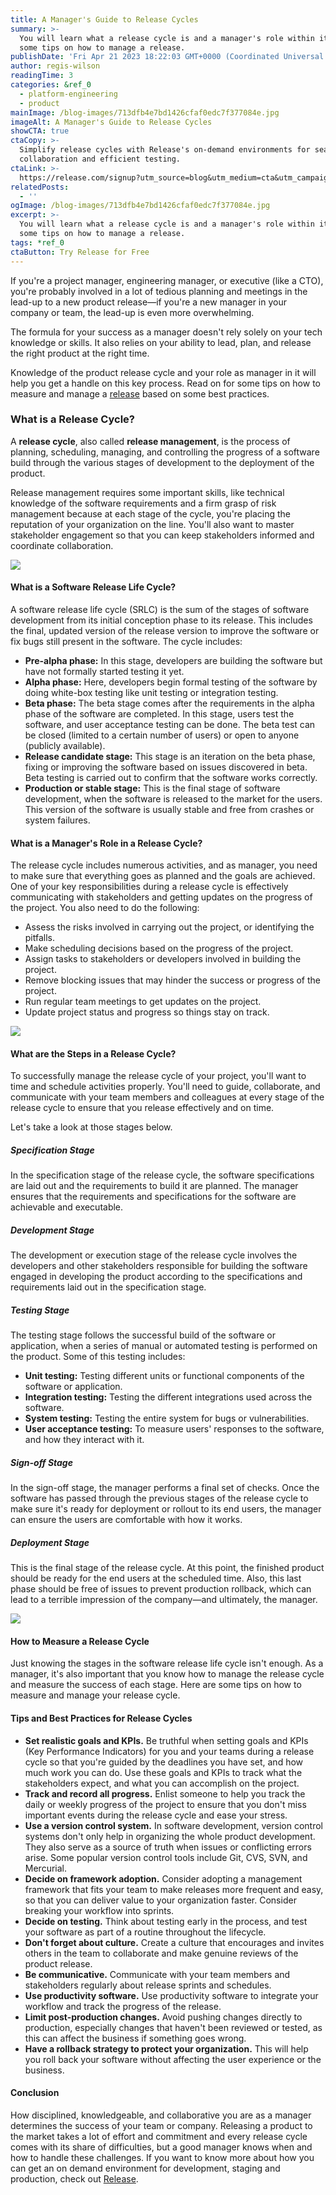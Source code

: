 ```yaml
---
title: A Manager's Guide to Release Cycles
summary: >-
  You will learn what a release cycle is and a manager's role within it. Receive
  some tips on how to manage a release. 
publishDate: 'Fri Apr 21 2023 18:22:03 GMT+0000 (Coordinated Universal Time)'
author: regis-wilson
readingTime: 3
categories: &ref_0
  - platform-engineering
  - product
mainImage: /blog-images/713dfb4e7bd1426cfaf0edc7f377084e.jpg
imageAlt: A Manager's Guide to Release Cycles
showCTA: true
ctaCopy: >-
  Simplify release cycles with Release's on-demand environments for seamless
  collaboration and efficient testing.
ctaLink: >-
  https://release.com/signup?utm_source=blog&utm_medium=cta&utm_campaign=blog-cta&utm_content=a-managers-guide-to-release-cycles
relatedPosts:
  - ''
ogImage: /blog-images/713dfb4e7bd1426cfaf0edc7f377084e.jpg
excerpt: >-
  You will learn what a release cycle is and a manager's role within it. Receive
  some tips on how to manage a release. 
tags: *ref_0
ctaButton: Try Release for Free
---
```


If you're a project manager, engineering manager, or executive (like a CTO), you're probably involved in a lot of tedious planning and meetings in the lead-up to a new product release—if you're a new manager in your company or team, the lead-up is even more overwhelming.

The formula for your success as a manager doesn't rely solely on your tech knowledge or skills. It also relies on your ability to lead, plan, and release the right product at the right time.

Knowledge of the product release cycle and your role as manager in it will help you get a handle on this key process. Read on for some tips on how to measure and manage a [release](https://en.wikipedia.org/wiki/Software_release_life_cycle) based on some best practices.

### What is a Release Cycle?

A **release cycle**, also called **release management**, is the process of planning, scheduling, managing, and controlling the progress of a software build through the various stages of development to the deployment of the product.

Release management requires some important skills, like technical knowledge of the software requirements and a firm grasp of risk management because at each stage of the cycle, you're placing the reputation of your organization on the line. You'll also want to master stakeholder engagement so that you can keep stakeholders informed and coordinate collaboration.

![](/blog-images/8b070b22e8bd91c9b9c86f3ef1b832b5.png)

#### What is a Software Release Life Cycle?

A software release life cycle (SRLC) is the sum of the stages of software development from its initial conception phase to its release. This includes the final, updated version of the release version to improve the software or fix bugs still present in the software. The cycle includes: 
*   **Pre-alpha phase:** In this stage, developers are building the software but have not formally started testing it yet.
*   **Alpha phase:** Here, developers begin formal testing of the software by doing white-box testing like unit testing or integration testing.
*   **Beta phase:** The beta stage comes after the requirements in the alpha phase of the software are completed. In this stage, users test the software, and user acceptance testing can be done. The beta test can be closed (limited to a certain number of users) or open to anyone (publicly available).
*   **Release candidate stage:** This stage is an iteration on the beta phase, fixing or improving the software based on issues discovered in beta. Beta testing is carried out to confirm that the software works correctly.
*   **Production or stable stage:** This is the final stage of software development, when the software is released to the market for the users. This version of the software is usually stable and free from crashes or system failures.

#### What is a Manager's Role in a Release Cycle?

The release cycle includes numerous activities, and as manager, you need to make sure that everything goes as planned and the goals are achieved. One of your key responsibilities during a release cycle is effectively communicating with stakeholders and getting updates on the progress of the project. You also need to do the following:
*   Assess the risks involved in carrying out the project, or identifying the pitfalls.
*   Make scheduling decisions based on the progress of the project.
*   Assign tasks to stakeholders or developers involved in building the project.
*   Remove blocking issues that may hinder the success or progress of the project.
*   Run regular team meetings to get updates on the project.
*   Update project status and progress so things stay on track.

![](/blog-images/67f67521f96ea7b841a9b431a189a114.png)

#### What are the Steps in a Release Cycle?

To successfully manage the release cycle of your project, you'll want to time and schedule activities properly. You'll need to guide, collaborate, and communicate with your team members and colleagues at every stage of the release cycle to ensure that you release effectively and on time.

Let's take a look at those stages below.

##### Specification Stage

In the specification stage of the release cycle, the software specifications are laid out and the requirements to build it are planned. The manager ensures that the requirements and specifications for the software are achievable and executable.

##### Development Stage

The development or execution stage of the release cycle involves the developers and other stakeholders responsible for building the software engaged in developing the product according to the specifications and requirements laid out in the specification stage.

##### Testing Stage

The testing stage follows the successful build of the software or application, when a series of manual or automated testing is performed on the product. Some of this testing includes:
*   **Unit testing:** Testing different units or functional components of the software or application.
*   **Integration testing:** Testing the different integrations used across the software.
*   **System testing:** Testing the entire system for bugs or vulnerabilities.
*   **User acceptance testing:** To measure users' responses to the software, and how they interact with it.

##### Sign-off Stage

In the sign-off stage, the manager performs a final set of checks. Once the software has passed through the previous stages of the release cycle to make sure it's ready for deployment or rollout to its end users, the manager can ensure the users are comfortable with how it works.

##### Deployment Stage

This is the final stage of the release cycle. At this point, the finished product should be ready for the end users at the scheduled time. Also, this last phase should be free of issues to prevent production rollback, which can ‌lead to a terrible impression of the company—and ultimately, the manager.

![](/blog-images/5f0316f352b15acc569134e0de4d6674.png)

#### How to Measure a Release Cycle

Just knowing the stages in the software release life cycle isn't enough. As a manager, it's also important that you know how to manage the release cycle and measure the success of each stage. Here are some tips on how to measure and manage your release cycle.

#### Tips and Best Practices for Release Cycles

*   **Set realistic goals and KPIs.** Be truthful when setting goals and KPIs (Key Performance Indicators) for you and your teams during a release cycle so that you're guided by the deadlines you have set, and how much work you can do. Use these goals and KPIs to track what the stakeholders expect, and what you can accomplish on the project.**‍**
*   **Track and record all progress.** Enlist someone to help you track the daily or weekly progress of the project to ensure that you don't miss important events during the release cycle and ease your stress.**‍**
*   **Use a version control system.** In software development, version control systems don't only help in organizing the whole product development. They also serve as a source of truth when issues or conflicting errors arise. Some popular version control tools include Git, CVS, SVN, and Mercurial.**‍**
*   **Decide on framework adoption.** Consider adopting a management framework that fits your team to make releases more frequent and easy, so that you can deliver value to your organization faster. Consider breaking your workflow into sprints.**‍**
*   **Decide on testing.** Think about testing early in the process, and test your software as part of a routine throughout the lifecycle.**‍**
*   **Don't forget about culture.** Create a culture that encourages and invites others in the team to collaborate and make genuine reviews of the product release.**‍**
*   **Be communicative.** Communicate with your team members and stakeholders regularly about release sprints and schedules.**‍**
*   **Use productivity software.** Use productivity software to integrate your workflow and track the progress of the release.**‍**
*   **Limit post-production changes.** Avoid pushing changes directly to production, especially changes that haven't been reviewed or tested, as this can affect the business if something goes wrong.**‍**
*   **Have a rollback strategy to protect your organization.** This will help you roll back your software without affecting the user experience or the business.

#### Conclusion

How disciplined, knowledgeable, and collaborative you are as a manager determines the success of your team or company. Releasing a product to the market takes a lot of effort and commitment and every release cycle comes with its share of difficulties, but a good manager knows when and how to handle these challenges. If you want to know more about how you can get an on demand environment for development, staging and production, check out [Release](https://release.com/).
